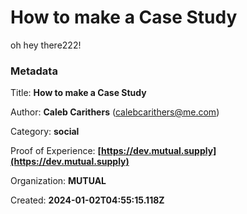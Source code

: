 # How to make a Case Study

oh hey there222!


### Metadata

Title: **How to make a Case Study**

Author: **Caleb Carithers** (calebcarithers@me.com)

Category: **social**

Proof of Experience: **[https://dev.mutual.supply](https://dev.mutual.supply)**

Organization: **MUTUAL**

Created: **2024-01-02T04:55:15.118Z**



